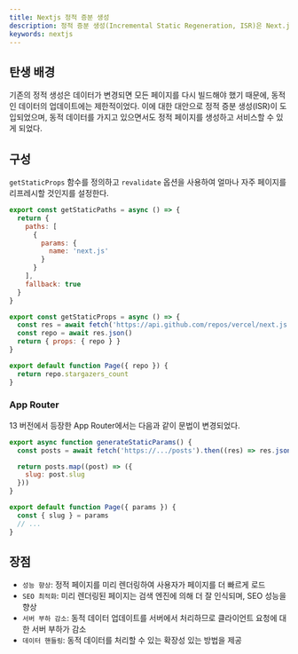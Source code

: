 ```yaml
---
title: Nextjs 정적 증분 생성
description: 정적 증분 생성(Incremental Static Regeneration, ISR)은 Next.js 프레임워크에서 제공하는 기능 중 하나로, 동적인 데이터를 미리 렌더링한 정적 페이지와 함께 사용하여 웹 사이트의 성능과 사용자 경험을 개선하는 방법이다. 미리 렌더링된 페이지를 지속적으로 업데이트하면서 정적으로 제공하는 기능이다.
keywords: nextjs
---
```


## 탄생 배경

기존의 정적 생성은 데이터가 변경되면 모든 페이지를 다시 빌드해야 했기 때문에, 동적인 데이터의 업데이트에는 제한적이었다. 이에 대한 대안으로 정적 증분 생성(ISR)이 도입되었으며, 동적 데이터를 가지고 있으면서도 정적 페이지를 생성하고 서비스할 수 있게 되었다.

## 구성

`getStaticProps` 함수를 정의하고 `revalidate` 옵션을 사용하여 얼마나 자주 페이지를 리프레시할 것인지를 설정한다.

```jsx title="pages/post/[slug].js"
export const getStaticPaths = async () => {
  return {
    paths: [
      {
        params: {
          name: 'next.js'
        }
      }
    ],
    fallback: true
  }
}

export const getStaticProps = async () => {
  const res = await fetch('https://api.github.com/repos/vercel/next.js')
  const repo = await res.json()
  return { props: { repo } }
}

export default function Page({ repo }) {
  return repo.stargazers_count
}
```

### App Router

13 버전에서 등장한 App Router에서는 다음과 같이 문법이 변경되었다.

```jsx title="app/blog/[slug]/page.js"
export async function generateStaticParams() {
  const posts = await fetch('https://.../posts').then((res) => res.json())

  return posts.map((post) => ({
    slug: post.slug
  }))
}

export default function Page({ params }) {
  const { slug } = params
  // ...
}
```

## 장점

- `성능 향상`: 정적 페이지를 미리 렌더링하여 사용자가 페이지를 더 빠르게 로드
- `SEO 최적화`: 미리 렌더링된 페이지는 검색 엔진에 의해 더 잘 인식되며, SEO 성능을 향상
- `서버 부하 감소`: 동적 데이터 업데이트를 서버에서 처리하므로 클라이언트 요청에 대한 서버 부하가 감소
- `데이터 핸들링`: 동적 데이터를 처리할 수 있는 확장성 있는 방법을 제공
